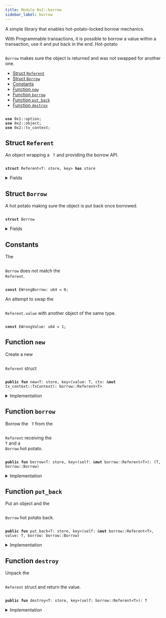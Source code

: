 ```yaml
---
title: Module 0x2::borrow
sidebar_label: borrow
---
```


<Link id="0x2_borrow"/>
A simple library that enables hot-potato-locked borrow mechanics.

With Programmable transactions, it is possible to borrow a value within
a transaction, use it and put back in the end. Hot-potato <code>
<Link to="borrow#0x2_borrow_Borrow">Borrow</Link></code> makes
sure the object is returned and was not swapped for another one.


-  [Struct `Referent`](#0x2_borrow_Referent)
-  [Struct `Borrow`](#0x2_borrow_Borrow)
-  [Constants](#@Constants_0)
-  [Function `new`](#0x2_borrow_new)
-  [Function `borrow`](#0x2_borrow_borrow)
-  [Function `put_back`](#0x2_borrow_put_back)
-  [Function `destroy`](#0x2_borrow_destroy)


<pre><code>
<b>use</b> <Link to="../move-stdlib/option#0x1_option">0x1::option</Link>;
<b>use</b> <Link to="object#0x2_object">0x2::object</Link>;
<b>use</b> <Link to="tx_context#0x2_tx_context">0x2::tx_context</Link>;
</code></pre>



<Link id="0x2_borrow_Referent"></Link>

## Struct `Referent`

An object wrapping a <code>
T</code> and providing the borrow API.


<pre><code>
<b>struct</b> <Link to="borrow#0x2_borrow_Referent">Referent</Link>&lt;T: store, key&gt; <b>has</b> store
</code></pre>



<details>
<summary>Fields</summary>


<dl>
<dt>
<code>
id: <b>address</b></code>
</dt>
<dd>

</dd>
<dt>
<code>
value: <Link to="../move-stdlib/option#0x1_option_Option">option::Option</Link>&lt;T&gt;</code>
</dt>
<dd>

</dd>
</dl>


</details>

<Link id="0x2_borrow_Borrow"></Link>

## Struct `Borrow`

A hot potato making sure the object is put back once borrowed.


<pre><code>
<b>struct</b> <Link to="borrow#0x2_borrow_Borrow">Borrow</Link>
</code></pre>



<details>
<summary>Fields</summary>


<dl>
<dt>
<code>
ref: <b>address</b></code>
</dt>
<dd>

</dd>
<dt>
<code>
obj: <Link to="object#0x2_object_ID">object::ID</Link></code>
</dt>
<dd>

</dd>
</dl>


</details>

<Link id="@Constants_0"></Link>

## Constants


<Link id="0x2_borrow_EWrongBorrow"></Link>

The <code>
<Link to="borrow#0x2_borrow_Borrow">Borrow</Link></code> does not match the <code>
<Link to="borrow#0x2_borrow_Referent">Referent</Link></code>.


<pre><code>
<b>const</b> <Link to="borrow#0x2_borrow_EWrongBorrow">EWrongBorrow</Link>: u64 = 0;
</code></pre>



<Link id="0x2_borrow_EWrongValue"></Link>

An attempt to swap the <code>
<Link to="borrow#0x2_borrow_Referent">Referent</Link>.value</code> with another object of the same type.


<pre><code>
<b>const</b> <Link to="borrow#0x2_borrow_EWrongValue">EWrongValue</Link>: u64 = 1;
</code></pre>



<Link id="0x2_borrow_new"></Link>

## Function `new`

Create a new <code>
<Link to="borrow#0x2_borrow_Referent">Referent</Link></code> struct


<pre><code>
<b>public</b> <b>fun</b> <Link to="borrow#0x2_borrow_new">new</Link>&lt;T: store, key&gt;(value: T, ctx: &<b>mut</b> <Link to="tx_context#0x2_tx_context_TxContext">tx_context::TxContext</Link>): <Link to="borrow#0x2_borrow_Referent">borrow::Referent</Link>&lt;T&gt;
</code></pre>



<details>
<summary>Implementation</summary>


<pre><code>
<b>public</b> <b>fun</b> <Link to="borrow#0x2_borrow_new">new</Link>&lt;T: key + store&gt;(value: T, ctx: &<b>mut</b> TxContext): <Link to="borrow#0x2_borrow_Referent">Referent</Link>&lt;T&gt; \{
    <Link to="borrow#0x2_borrow_Referent">Referent</Link> \{
        id: <Link to="tx_context#0x2_tx_context_fresh_object_address">tx_context::fresh_object_address</Link>(ctx),
        value: <Link to="../move-stdlib/option#0x1_option_some">option::some</Link>(value)
    }
}
</code></pre>



</details>

<Link id="0x2_borrow_borrow"></Link>

## Function `borrow`

Borrow the <code>
T</code> from the <code>
<Link to="borrow#0x2_borrow_Referent">Referent</Link></code> receiving the <code>
T</code> and a <code>
<Link to="borrow#0x2_borrow_Borrow">Borrow</Link></code>
hot potato.


<pre><code>
<b>public</b> <b>fun</b> <Link to="borrow#0x2_borrow">borrow</Link>&lt;T: store, key&gt;(self: &<b>mut</b> <Link to="borrow#0x2_borrow_Referent">borrow::Referent</Link>&lt;T&gt;): (T, <Link to="borrow#0x2_borrow_Borrow">borrow::Borrow</Link>)
</code></pre>



<details>
<summary>Implementation</summary>


<pre><code>
<b>public</b> <b>fun</b> <Link to="borrow#0x2_borrow">borrow</Link>&lt;T: key + store&gt;(self: &<b>mut</b> <Link to="borrow#0x2_borrow_Referent">Referent</Link>&lt;T&gt;): (T, <Link to="borrow#0x2_borrow_Borrow">Borrow</Link>) \{
    <b>let</b> value = self.value.extract();
    <b>let</b> id = <Link to="object#0x2_object_id">object::id</Link>(&value);

    (value, <Link to="borrow#0x2_borrow_Borrow">Borrow</Link> \{
        ref: self.id,
        obj: id
    })
}
</code></pre>



</details>

<Link id="0x2_borrow_put_back"></Link>

## Function `put_back`

Put an object and the <code>
<Link to="borrow#0x2_borrow_Borrow">Borrow</Link></code> hot potato back.


<pre><code>
<b>public</b> <b>fun</b> <Link to="borrow#0x2_borrow_put_back">put_back</Link>&lt;T: store, key&gt;(self: &<b>mut</b> <Link to="borrow#0x2_borrow_Referent">borrow::Referent</Link>&lt;T&gt;, value: T, <Link to="borrow#0x2_borrow">borrow</Link>: <Link to="borrow#0x2_borrow_Borrow">borrow::Borrow</Link>)
</code></pre>



<details>
<summary>Implementation</summary>


<pre><code>
<b>public</b> <b>fun</b> <Link to="borrow#0x2_borrow_put_back">put_back</Link>&lt;T: key + store&gt;(self: &<b>mut</b> <Link to="borrow#0x2_borrow_Referent">Referent</Link>&lt;T&gt;, value: T, <Link to="borrow#0x2_borrow">borrow</Link>: <Link to="borrow#0x2_borrow_Borrow">Borrow</Link>) \{
    <b>let</b> <Link to="borrow#0x2_borrow_Borrow">Borrow</Link> \{ ref, obj } = <Link to="borrow#0x2_borrow">borrow</Link>;

    <b>assert</b>!(<Link to="object#0x2_object_id">object::id</Link>(&value) == obj, <Link to="borrow#0x2_borrow_EWrongValue">EWrongValue</Link>);
    <b>assert</b>!(self.id == ref, <Link to="borrow#0x2_borrow_EWrongBorrow">EWrongBorrow</Link>);
    self.value.fill(value);
}
</code></pre>



</details>

<Link id="0x2_borrow_destroy"></Link>

## Function `destroy`

Unpack the <code>
<Link to="borrow#0x2_borrow_Referent">Referent</Link></code> struct and return the value.


<pre><code>
<b>public</b> <b>fun</b> <Link to="borrow#0x2_borrow_destroy">destroy</Link>&lt;T: store, key&gt;(self: <Link to="borrow#0x2_borrow_Referent">borrow::Referent</Link>&lt;T&gt;): T
</code></pre>



<details>
<summary>Implementation</summary>


<pre><code>
<b>public</b> <b>fun</b> <Link to="borrow#0x2_borrow_destroy">destroy</Link>&lt;T: key + store&gt;(self: <Link to="borrow#0x2_borrow_Referent">Referent</Link>&lt;T&gt;): T \{
    <b>let</b> <Link to="borrow#0x2_borrow_Referent">Referent</Link> \{ id: _, value } = self;
    value.destroy_some()
}
</code></pre>



</details>
